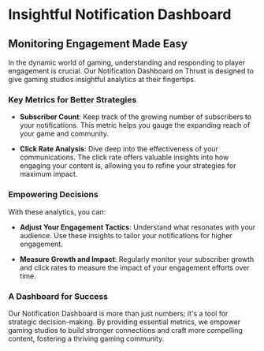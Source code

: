# Insightful Notification Dashboard

## Monitoring Engagement Made Easy

In the dynamic world of gaming, understanding and responding to player engagement is crucial. Our Notification Dashboard on Thrust is designed to give gaming studios insightful analytics at their fingertips.

### Key Metrics for Better Strategies

- **Subscriber Count**: Keep track of the growing number of subscribers to your notifications. This metric helps you gauge the expanding reach of your game and community.

- **Click Rate Analysis**: Dive deep into the effectiveness of your communications. The click rate offers valuable insights into how engaging your content is, allowing you to refine your strategies for maximum impact.

### Empowering Decisions

With these analytics, you can:

- **Adjust Your Engagement Tactics**: Understand what resonates with your audience. Use these insights to tailor your notifications for higher engagement.

- **Measure Growth and Impact**: Regularly monitor your subscriber growth and click rates to measure the impact of your engagement efforts over time.

### A Dashboard for Success

Our Notification Dashboard is more than just numbers; it's a tool for strategic decision-making. By providing essential metrics, we empower gaming studios to build stronger connections and craft more compelling content, fostering a thriving gaming community.
